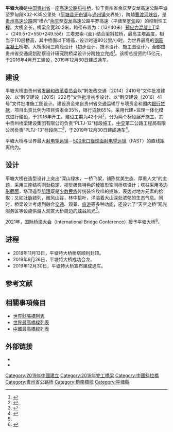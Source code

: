 {{noteTA
|G1=地名
|1=zh-hans:斜拉桥;zh-hk:斜拉橋;zh-tw:斜張橋;}}
{{Infobox bridge
|image       = PingtangByHighestBridges.jpg
|image_size  = 
|caption     = 2018年时建设中的平塘大桥
|bridge_name = 平塘大桥
|locale      = {{CHN}}[[貴州省|貴州省]][[平塘縣|平塘縣]]
|carries     = {{China Expwy Name|S62|P=Guizhou}}
|crosses     = [[曹渡河|曹渡河]]
|owner       = 贵州省公路局
|maint       = 
|designer    = 
|engineering = 贵州省交通规划勘察设计研究院
|architect   = 
|material    = 
|design      = [[斜拉桥|斜拉桥]]
|mainspan    = {{convert|550|m|0}}×2
|spans       = 
|length      = {{convert|2135|m|0}}
|width       = 
|height      = {{convert|332|m|0}}
|below       = {{convert|310|m|0}}
|coordinates = {{Coord|25.786|N|107.056|E|region:CN_type:landmark|display=title,inline}}
|builder     = 贵州桥梁建设集团有限公司<br>[[中交|中交]]第二公路工程局有限公司
|fabricator  =
|begin       = 2016年4月29日
|complete    = 
|open        = 2019年12月30日
|cost        = 约15亿元[[人民币|人民币]]
|traffic     = 
|toll        = 
|preceded    = 
|followed    = 
}}

'''平塘大桥'''是[[中国|中国]][[贵州省|贵州省]]一座[[高速公路|高速公路]][[斜拉桥|斜拉桥]]，位于贵州省余庆至安龙高速公路平塘至罗甸段K32-K35公里处（[[平塘县|平塘县]][[牙舟镇|牙舟镇]]与[[通州镇|通州镇]]交界处），跨越[[曹渡河|曹渡河峡谷]]，是[[贵州高速公路|贵州高速公路]]网“横六”[[余庆县|余庆]]至[[安龙县|安龙]]高速公路平罗高速（平塘至[[罗甸县|罗甸]]段）的控制性工程。大桥全长{{convert|2135|m|0}}，桥梁全宽30.2米，跨径布置为：（13×40米）[[预应力混凝土|预应力混凝土]]T梁+（249.5+2×550+249.5米）三塔双索-{面}-结合梁斜拉桥，最高主塔高度{{convert|332|m|0}}，相当于110层楼高，其中桥面以下塔高{{convert|182.8|m|0}}，设计时速80公里/小时，为世界最高的[[钢筋混凝土|钢筋混凝土]]桥塔。大桥采用三阶段设计（初步设计、技术设计、施工图设计），全部由贵州省交通规划勘察设计研究院桥梁设计分院独立完成<ref name="roowei">{{cite web|url=http://dushan.roowei.com/con/news_con/1036489|title=平塘大桥景观设计概览|date=2016-04-15|publisher=黔州快讯|access-date=2016-04-29|archive-url=https://web.archive.org/web/20160425152628/http://dushan.roowei.com/con/news_con/1036489|archive-date=2016-04-25|dead-url=yes}}</ref>。该桥总投资约15亿元，于2016年4月开工建设，2019年12月30日建成通车。

==建设==
平塘大桥由贵州省[[发展和改革委员会|发展和改革委员会]]以“黔发改交通〔2014〕2410号”文件批准建设、以“黔交建设〔2015〕222号”文件批准初步设计、以“黔交建设〔2016〕41号”文件批准施工图设计。建设资金来自贵州省交通运输厅专项资金和国内[[银行|银行]][[贷款|贷款]]，项目出资比例为项目资本金35%，银行贷款65%。采用代建+监理一体化模式进行建设，于2016年开工，建设工期为42个月<ref>{{cite web|url=http://www.qjt.gov.cn/gzsjtyst/web2012/common/detail.jsp?s=9&ID=3204|title=贵州省余庆至安龙高速公路平塘至罗甸段平塘特大桥施工招标资格预审公告|date=2016-02-01|publisher=贵州省交通运输厅}}{{dead link|date=2018年2月 |bot=InternetArchiveBot |fix-attempted=yes }}</ref>，分为两个标段展开施工，其中贵州桥梁建设集团有限公司负责“PLTJ-12”标段施工，[[中交|中交]]第二公路工程局有限公司负责“PLTJ-13”标段施工<ref>{{cite web|url=http://www.gzjyfw.gov.cn/gcms/jyjggs1/5625.jhtml|title=贵州省余庆至安龙高速公路平塘至罗甸段平塘特大桥施工招标中标候选人公示|date=2016-04-09|publisher=贵州省公共资源交易中心|access-date=2016-04-29|archive-url=https://web.archive.org/web/20170305005732/http://www.gzjyfw.gov.cn/gcms/jyjggs1/5625.jhtml|archive-date=2017-03-05|dead-url=yes}}</ref>，于2019年12月30日建成通车<ref>{{Cite news|url=https://www.chinanews.com/tp/hd2011/2019/12-30/920499.shtml|title=世界最高混凝土高塔桥平塘特大桥建成通车-中新网|author=|date=|work=|publisher=|accessdate=2019-12-30|language=|format=|archive-date=2019-12-30|archive-url=https://web.archive.org/web/20191230134350/https://www.chinanews.com/tp/hd2011/2019/12-30/920499.shtml|dead-url=no}}</ref>。

平塘大桥与世界最大[[射电望远镜|射电望远镜]]－[[500米口径球面射电望远镜|500米口径球面射电望远镜]]（FAST）的直线距离约为{{convert|29|km|0}}。

==设计==
平塘大桥在造型设计上突出“深山绿水，一桥飞架，铺陈优美生态、厚重人文”的主题，采用三座结构刚劲稳定、视觉极具特色的[[棱锥|棱锥]]形空间桥塔设计；塔柱采用[[多边形|多边形]][[截面_(几何)|截面]]，塔顶造型[[肌理|肌理]]既是[[少数民族|少数民族]]传统装饰纹样的提炼，表达对地方元素的拾取；又如[[叶脉|叶脉]]错列，微风山谷，林中拾叶，洋溢着大山深处浓郁的生态气息。同时，桥梁设计考虑到融合[[交通|交通]]、观景、[[旅游|旅游]]等多种功能，还设计了“天空之桥”观光服务区等设施供游人观赏大桥周边的[[峡谷|峡谷]]风光<ref name="roowei"/>。

2021年，[[国际桥梁大会|国际桥梁大会]]（International Bridge Conference）授予平塘大桥{{le|古斯塔夫·林德撒尔奖|Gustav Lindenthal#Gustav Lindenthal Medal}}<ref>{{cite news |title=牛牪犇！黔南这座大桥荣获国际大奖！ |url=http://www.gywb.cn/system/2021/04/17/031164251.shtml |accessdate=2021-05-07 |publisher=贵阳网 |date=2021-04-17 |archive-date=2021-05-07 |archive-url=https://web.archive.org/web/20210507090855/http://www.gywb.cn/system/2021/04/17/031164251.shtml |dead-url=no }}</ref>。

==进程==
* 2018年11月13日，平塘特大桥桥塔顺利封顶。
* 2019年9月26日，平塘特大桥成功合龙。
* 2019年12月30日，平塘特大桥宣布建成通车。

==参考文献==
{{reflist}}

== 相關事項條目 ==
* [[世界斜張橋列表|世界斜張橋列表]]
* [[世界最高橋樑列表|世界最高橋樑列表]]
* [[中國最高橋樑列表|中國最高橋樑列表]]

==外部链接==
* {{YouTube|n_kf11C19eg|Pingtang to Luodian Expressway Documentary平罗高速纪录片|language=zh}}
* {{YouTube|wc5Tj-nGaD4|Pingtang Bridge20180421平塘大桥|language=zh}}
{{DEFAULTSORT:P}}
{{Portal bar|中國|貴州|交通|公路|中國建築}}
[[Category:2019年中國建立|Category:2019年中國建立]]
[[Category:2019年完工橋梁|Category:2019年完工橋梁]]
[[Category:中國斜拉橋|Category:中國斜拉橋]]
[[Category:贵州省公路桥|Category:贵州省公路桥]]
[[Category:黔南橋樑|Category:黔南橋樑]]
[[Category:平塘縣|Category:平塘縣]]